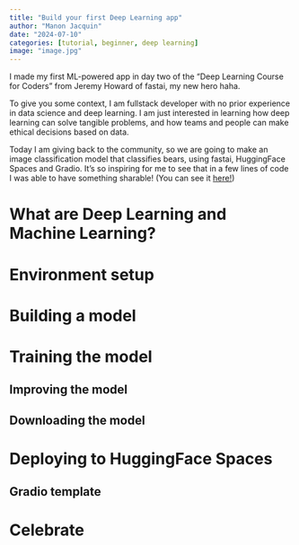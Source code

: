 ```yaml
---
title: "Build your first Deep Learning app"
author: "Manon Jacquin"
date: "2024-07-10"
categories: [tutorial, beginner, deep learning]
image: "image.jpg"
---
```


I made my first ML-powered app in day two of the "Deep Learning Course for Coders" from Jeremy Howard of fastai, my new hero haha. 

To give you some context, I am fullstack developer with no prior experience in data science and deep learning. I am just interested in learning how deep learning can solve tangible problems, and how teams and people can make ethical decisions based on data. 

Today I am giving back to the community, so we are going to make an image classification model that classifies bears, using fastai, HuggingFace Spaces and Gradio. It's so inspiring for me to see that in a few lines of code I was able to have something sharable! (You can see it [here!](https://huggingface.co/spaces/majabig/hello-bears))

# What are Deep Learning and Machine Learning? 

# Environment setup 

# Building a model

# Training the model

## Improving the model 

## Downloading the model

# Deploying to HuggingFace Spaces 

## Gradio template

# Celebrate




